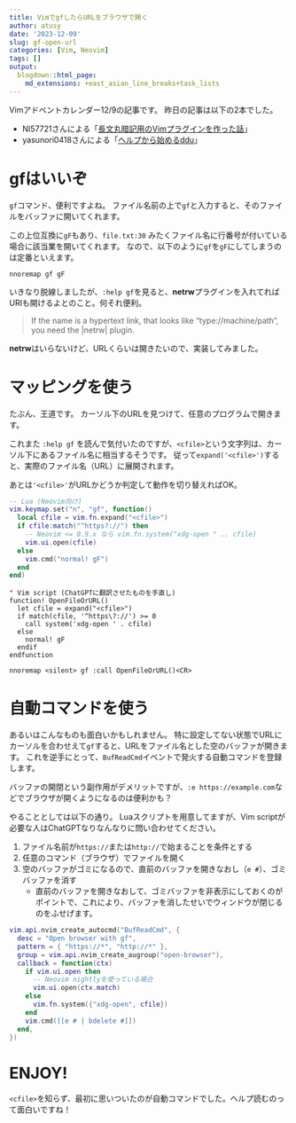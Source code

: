 ```yaml
---
title: VimでgfしたらURLをブラウザで開く
author: atusy
date: '2023-12-09'
slug: gf-open-url
categories: [Vim, Neovim]
tags: []
output:
  blogdown::html_page:
    md_extensions: +east_asian_line_breaks+task_lists
---
```


Vimアドベントカレンダー12/9の記事です。
昨日の記事は以下の2本でした。

- NI57721さんによる「[長文丸暗記用のVimプラグインを作った話](https://zenn.dev/vim_jp/articles/vim-shakyo-plugin)」
- yasunori0418さんによる「[ヘルプから始めるddu](https://zenn.dev/vim_jp/articles/0005-search_help_with_ddu)」

# gfはいいぞ

`gf`コマンド、便利ですよね。
ファイル名前の上で`gf`と入力すると、そのファイルをバッファに開いてくれます。

この上位互換に`gF`もあり、`file.txt:30` みたくファイル名に行番号が付いている場合に該当業を開いてくれます。
なので、以下のように`gf`を`gF`にしてしまうのは定番といえます。

``` vim
nnoremap gf gF
```

いきなり脱線しましたが、`:help gf`を見ると、**netrw**プラグインを入れてればURIも開けるよとのこと。何それ便利。

> If the name is a hypertext link, that looks like "type://machine/path", you need the |netrw| plugin.

**netrw**はいらないけど、URLくらいは開きたいので、実装してみました。

# マッピングを使う

たぶん、王道です。
カーソル下のURLを見つけて、任意のプログラムで開きます。

これまた `:help gf` を読んで気付いたのですが、`<cfile>`という文字列は、カーソル下にあるファイル名に相当するそうです。
従って`expand('<cfile>')`すると、実際のファイル名（URL）に展開されます。

あとは`'<cfile>'`がURLかどうか判定して動作を切り替えればOK。

```lua
-- Lua (Neovim向け)
vim.keymap.set("n", "gf", function()
  local cfile = vim.fn.expand("<cfile>")
  if cfile:match("^https?://") then
    -- Neovim <= 0.9.x なら vim.fn.system("xdg-open " .. cfile)
    vim.ui.open(cfile)
  else
    vim.cmd("normal! gF")
  end
end)
```

``` vim
" Vim script (ChatGPTに翻訳させたものを手直し)
function! OpenFileOrURL()
  let cfile = expand("<cfile>")
  if match(cfile, '^https\?://') >= 0
    call system('xdg-open ' . cfile)
  else
    normal! gF
  endif
endfunction

nnoremap <silent> gf :call OpenFileOrURL()<CR>
```

# 自動コマンドを使う

あるいはこんなものも面白いかもしれません。
特に設定してない状態でURLにカーソルを合わせえて`gf`すると、URLをファイル名とした空のバッファが開きます。
これを逆手にとって、`BufReadCmd`イベントで発火する自動コマンドを登録します。

バッファの開閉という副作用がデメリットですが、`:e https://example.com`などでブラウザが開くようになるのは便利かも？

やることとしては以下の通り。
Luaスクリプトを用意してますが、Vim scriptが必要な人はChatGPTなりなんなりに問い合わせてください。

1. ファイル名前が`https://`または`http://`で始まることを条件とする
2. 任意のコマンド（ブラウザ）でファイルを開く
3. 空のバッファがゴミになるので、直前のバッファを開きなおし（`e #`）、ゴミバッファを消す
    - 直前のバッファを開きなおして、ゴミバッファを非表示にしておくのがポイントで、これにより、バッファを消したせいでウィンドウが閉じるのをふせげます。

``` lua
vim.api.nvim_create_autocmd("BufReadCmd", {
  desc = "Open browser with gf",
  pattern = { "https://*", "http://*" },
  group = vim.api.nvim_create_augroup("open-browser"),
  callback = function(ctx)
    if vim.ui.open then
      -- Neovim nightlyを使っている場合
      vim.ui.open(ctx.match)
    else
      vim.fn.system({"xdg-open", cfile})
    end
    vim.cmd([[e # | bdelete #]])
  end,
})
```

# ENJOY!

`<cfile>`を知らず、最初に思いついたのが自動コマンドでした。ヘルプ読むのって面白いですね！

